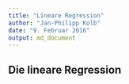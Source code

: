 ```yaml
---
title: "Lineare Regression"
author: "Jan-Philipp Kolb"
date: "9. Februar 2016"
output: md_document
---
```


## Die lineare Regression